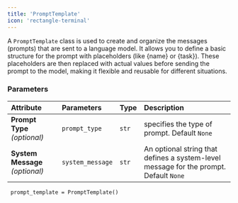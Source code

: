```yaml
---
title: 'PromptTemplate'
icon: 'rectangle-terminal'
---
```


A `PromptTemplate` class is used to create and organize the messages (prompts) that are sent to a language model.
It allows you to define a basic structure for the prompt with placeholders (like {name} or {task}). These
placeholders are then replaced with actual values before sending the prompt to the model, making it
flexible and reusable for different situations.

### Parameters
| Attribute                          | Parameters        |Type          | Description                                                                          |
| :--------------------              | :---------------- | :------      | :-------------------------------------                                               |
| **Prompt Type** _(optional)_       |`prompt_type`      | `str`        | specifies the type of prompt. Default `None`                                         |
| **System Message**  _(optional)_   |`system_message`   | `str`        | An optional string that defines a system-level message for the prompt. Default `None`|


```shell
 prompt_template = PromptTemplate()
```